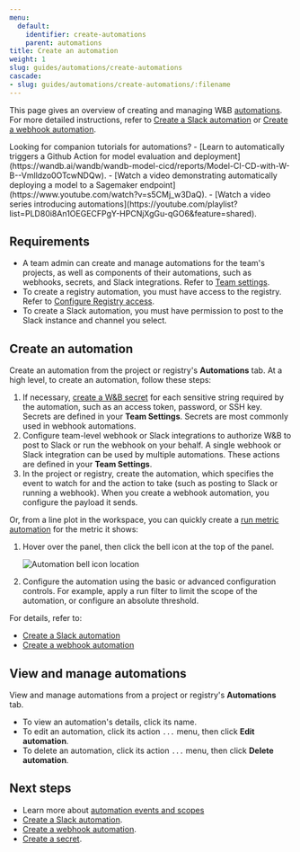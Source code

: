```yaml
---
menu:
  default:
    identifier: create-automations
    parent: automations
title: Create an automation
weight: 1
slug: guides/automations/create-automations
cascade:
- slug: guides/automations/create-automations/:filename
---
```


<Info>
<EnterpriseCloudOnly/>
</Info>

This page gives an overview of creating and managing W&B [automations](/models/automations/). For more detailed instructions, refer to [Create a Slack automation](/models/automations/create-automations/slack/) or [Create a webhook automation](/models/automations/create-automations/webhook/).

<Note>
Looking for companion tutorials for automations? 
- [Learn to automatically triggers a Github Action for model evaluation and deployment](https://wandb.ai/wandb/wandb-model-cicd/reports/Model-CI-CD-with-W-B--Vmlldzo0OTcwNDQw).
- [Watch a video demonstrating automatically deploying a model to a Sagemaker endpoint](https://www.youtube.com/watch?v=s5CMj_w3DaQ).
- [Watch a video series introducing automations](https://youtube.com/playlist?list=PLD80i8An1OEGECFPgY-HPCNjXgGu-qGO6&feature=shared).
</Note>

## Requirements
- A team admin can create and manage automations for the team's projects, as well as components of their automations, such as webhooks, secrets, and Slack integrations. Refer to [Team settings](/platform/app/settings-page/teams/).
- To create a registry automation, you must have access to the registry. Refer to [Configure Registry access](/models/registry/configure_registry/#registry-roles).
- To create a Slack automation, you must have permission to post to the Slack instance and channel you select.

## Create an automation
Create an automation from the project or registry's **Automations** tab. At a high level, to create an automation, follow these steps:

1. If necessary, [create a W&B secret](/platform/secrets/) for each sensitive string required by the automation, such as an access token, password, or SSH key. Secrets are defined in your **Team Settings**. Secrets are most commonly used in webhook automations.
1. Configure team-level webhook or Slack integrations to authorize W&B to post to Slack or run the webhook on your behalf. A single webhook or Slack integration can be used by multiple automations. These actions are defined in your **Team Settings**. 
1. In the project or registry, create the automation, which specifies the event to watch for and the action to take (such as posting to Slack or running a webhook). When you create a webhook automation, you configure the payload it sends.

Or, from a line plot in the workspace, you can quickly create a [run metric automation](/models/automations/automation-events/#run-events) for the metric it shows:

1. Hover over the panel, then click the bell icon at the top of the panel.

    <Frame>
    <img src="/images/automations/run_metric_automation_from_panel.png" alt="Automation bell icon location"  />
    </Frame>
1. Configure the automation using the basic or advanced configuration controls. For example, apply a run filter to limit the scope of the automation, or configure an absolute threshold.

For details, refer to:

- [Create a Slack automation](/models/automations/create-automations/slack/)
- [Create a webhook automation](/models/automations/create-automations/webhook/)

## View and manage automations
View and manage automations from a project or registry's **Automations** tab.

- To view an automation's details, click its name.
- To edit an automation, click its action `...` menu, then click **Edit automation**.
- To delete an automation, click its action `...` menu, then click **Delete automation**.

## Next steps
- Learn more about [automation events and scopes](/models/automations/automation-events/)
- [Create a Slack automation](/models/automations/create-automations/slack/).
- [Create a webhook automation](/models/automations/create-automations/webhook/).
- [Create a secret](/platform/secrets/).
